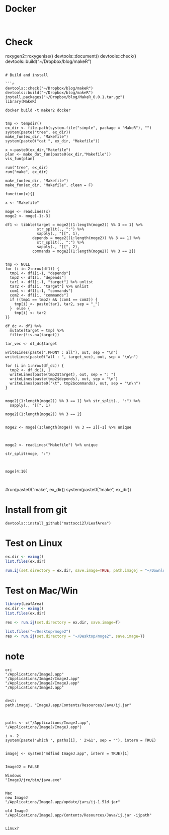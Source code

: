 # Docker

```


```


# Check
roxygen2::roxygenise()
devtools::document() 
devtools::check()
devtools::build("~/Dropbox/blog/makeR")
```

# Build and install

```r
devtools::check("~/Dropbox/blog/makeR")
devtools::build("~/Dropbox/blog/makeR")
install.packages("~/Dropbox/blog/MakeR_0.0.1.tar.gz")
library(MakeR)

docker build -t maker2 docker 


tmp <- tempdir()
ex_dir <- file.path(system.file("simple", package = "MakeR"), "")
system(paste("tree", ex_dir))
make_fun(ex_dir, "Makefile")
system(paste0("cat ", ex_dir, "Makefile"))

x <-paste0(ex_dir,"Makefile")
plan <- make_dat_fun(paste0(ex_dir,"Makefile"))
vis_fun(plan)

run("tree", ex_dir)
run("make", ex_dir)

make_fun(ex_dir, "Makefile")
make_fun(ex_dir, "Makefile", clean = F)

function(x){}

x <- "Makefile"

moge <- readLines(x)
moge2 <- moge[-1:-3]

df1 <- tibble(target = moge2[(1:length(moge2)) %% 3 == 1] %>%
              str_split(., ":") %>% 
              sapply(., "[[", 1),
            depends = moge2[(1:length(moge2)) %% 3 == 1] %>%
              str_split(., ":") %>% 
              sapply(., "[[", 2),
            commands = moge2[(1:length(moge2)) %% 3 == 2]) 


tmp <- NULL
for (i in 2:nrow(df1)) {
  tmp1 <- df1[i-1, "depends"]
  tmp2 <- df1[i, "depends"]
  tar1 <- df1[i-1, "target"] %>% unlist
  tar2 <- df1[i, "target"] %>% unlist
  com1 <- df1[i-1, "commands"]
  com2 <- df1[i, "commands"]
  if ((tmp1 == tmp2) && (com1 == com2)) {
    tmp[i] <- paste(tar1, tar2, sep = "_")
  }  else {
    tmp[i] <- tar2
}}

df_dc <- df1 %>%
  mutate(target = tmp) %>%
  filter(!is.na(target))

tar_vec <- df_dc$target

writeLines(paste(".PHONY : all"), out, sep = "\n")
writeLines(paste0("all : ", target_vec), out, sep = "\n\n")

for (i in 1:nrow(df_dc)) {
  tmp2 <- df_dc[i, ]
  writeLines(paste(tmp2$target), out, sep = ": ")
  writeLines(paste(tmp2$depends), out, sep = "\n")
  writeLines(paste0("\t", tmp2$commands), out, sep = "\n\n")
}


moge2[(1:length(moge2)) %% 3 == 1] %>% str_split(., ":") %>%
  sapply(., "[[", 1)

moge2[(1:length(moge2)) %% 3 == 2]


moge2 <- moge[(1:length(moge)) %% 3 == 2][-1] %>% unique



moge2 <- readLines("Makefile") %>% unique

str_split(moge, ":")



moge[4:10]



```
#run(paste0("make ", ex_dir))
system(paste0("make ", ex_dir))

# Install from git

```
devtools::install_github("mattocci27/LeafArea")
```

# Test on Linux

```r
ex.dir <- eximg()
list.files(ex.dir)

run.ij(set.directory = ex.dir, save.image=TRUE, path.imagej = "~/Downloads/ImageJ")

```

# Test on Mac/Win

```r
library(LeafArea)
ex.dir <- eximg()
list.files(ex.dir)

res <- run.ij(set.directory = ex.dir, save.image=T)

list.files("~/Desktop/moge2")
res <- run.ij(set.directory = "~/Desktop/moge2", save.image=T)

```

# note

```
ori
"/Applications/ImageJ.app"
"/Applications/ImageJ/ImageJ.app"
"/Applications/ImageJ/ImageJ.app"
"/Applications/ImageJ.app"


dest:
path.imagej, "ImageJ.app/Contents/Resources/Java/ij.jar"



paths <- c("/Applications/ImageJ.app", "/Applications/ImageJ/ImageJ.app")

i <- 2
system(paste('which ', paths[i], ' 2>&1', sep = ""), intern = TRUE)


imagej <- system("mdfind ImageJ.app", intern = TRUE)[1]


ImageJ2 = FALSE

Windows
"ImageJ/jre/bin/java.exe"


Mac
new ImageJ
"/Applications/ImageJ.app/update/jars/ij-1.51d.jar"

old ImageJ
"/Applications/ImageJ.app/Contents/Resources/Java/ij.jar -ijpath"


Linux?
```


